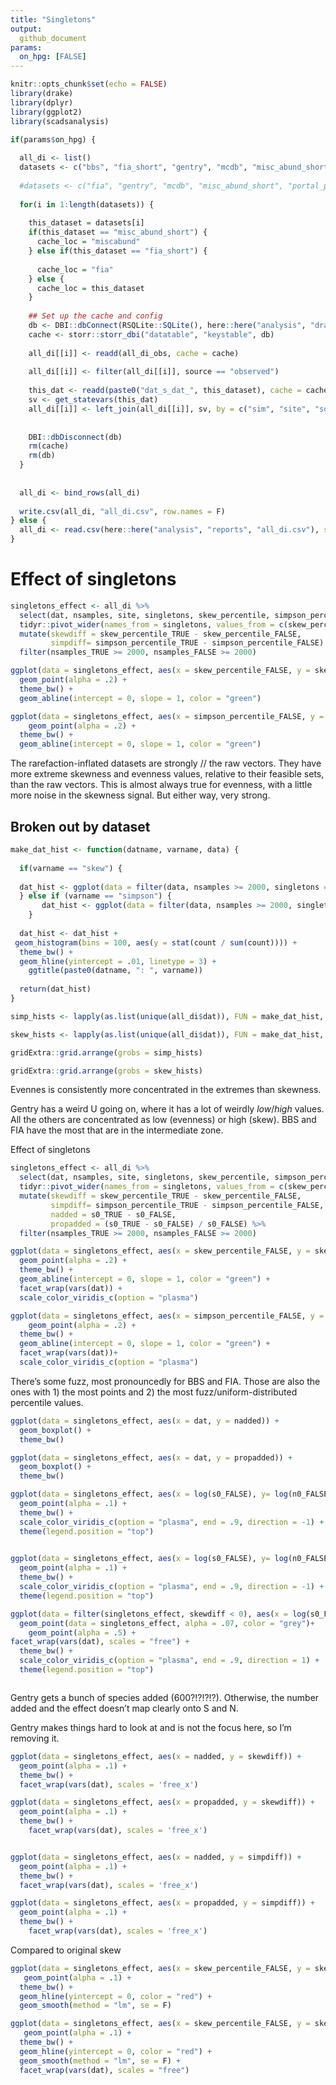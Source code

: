 ```yaml
---
title: "Singletons"
output: 
  github_document
params:
  on_hpg: [FALSE]
---
```


```r
knitr::opts_chunk$set(echo = FALSE)
library(drake)
library(dplyr)
library(ggplot2)
library(scadsanalysis)

if(params$on_hpg) {
  
  all_di <- list() 
  datasets <- c("bbs", "fia_short", "gentry", "mcdb", "misc_abund_short", "portal_plants")
  
  #datasets <- c("fia", "gentry", "mcdb", "misc_abund_short", "portal_plants")
  
  for(i in 1:length(datasets)) {
    
    this_dataset = datasets[i]
    if(this_dataset == "misc_abund_short") {
      cache_loc = "miscabund"
    } else if(this_dataset == "fia_short") {
      
      cache_loc = "fia"
    } else {
      cache_loc = this_dataset
    }
    
    ## Set up the cache and config
    db <- DBI::dbConnect(RSQLite::SQLite(), here::here("analysis", "drake", paste0("drake-cache-", cache_loc, ".sqlite")))
    cache <- storr::storr_dbi("datatable", "keystable", db)
    
    all_di[[i]] <- readd(all_di_obs, cache = cache)
    
    all_di[[i]] <- filter(all_di[[i]], source == "observed")
    
    this_dat <- readd(paste0("dat_s_dat_", this_dataset), cache = cache, character_only = T)
    sv <- get_statevars(this_dat)
    all_di[[i]] <- left_join(all_di[[i]], sv, by = c("sim", "site", "source", "singletons", "dat"))
    
    
    DBI::dbDisconnect(db)
    rm(cache)
    rm(db)
  }
  
  
  all_di <- bind_rows(all_di)
  
  write.csv(all_di, "all_di.csv", row.names = F)
} else {
  all_di <- read.csv(here::here("analysis", "reports", "all_di.csv"), stringsAsFactors = F)
}
```

# Effect of singletons

```r

singletons_effect <- all_di %>%
  select(dat, nsamples, site, singletons, skew_percentile, simpson_percentile) %>%
  tidyr::pivot_wider(names_from = singletons, values_from = c(skew_percentile, simpson_percentile, nsamples)) %>%
  mutate(skewdiff = skew_percentile_TRUE - skew_percentile_FALSE,
         simpdiff= simpson_percentile_TRUE - simpson_percentile_FALSE) %>%
  filter(nsamples_TRUE >= 2000, nsamples_FALSE >= 2000)

ggplot(data = singletons_effect, aes(x = skew_percentile_FALSE, y = skew_percentile_TRUE)) +
  geom_point(alpha = .2) +
  theme_bw() +
  geom_abline(intercept = 0, slope = 1, color = "green")

ggplot(data = singletons_effect, aes(x = simpson_percentile_FALSE, y = simpson_percentile_TRUE)) +
    geom_point(alpha = .2) +
  theme_bw() +
  geom_abline(intercept = 0, slope = 1, color = "green")

```

The rarefaction-inflated datasets are strongly // the raw vectors. They have more extreme skewness and evenness values, relative to their feasible sets, than the raw vectors. This is almost always true for evenness, with a little more noise in the skewness signal. But either way, very strong. 

## Broken out by dataset

```r

make_dat_hist <- function(datname, varname, data) {
  
  if(varname == "skew") {
  
  dat_hist <- ggplot(data = filter(data, nsamples >= 2000, singletons == FALSE, dat == datname), aes(x = skew_percentile)) 
  } else if (varname == "simpson") {
       dat_hist <- ggplot(data = filter(data, nsamples >= 2000, singletons == FALSE, dat == datname), aes(x = simpson_percentile)) 
    }
  
  dat_hist <- dat_hist +
 geom_histogram(bins = 100, aes(y = stat(count / sum(count)))) +
  theme_bw() +
  geom_hline(yintercept = .01, linetype = 3) +
    ggtitle(paste0(datname, ": ", varname))
  
  return(dat_hist)
}

simp_hists <- lapply(as.list(unique(all_di$dat)), FUN = make_dat_hist, varname = "simpson", data = all_di)

skew_hists <- lapply(as.list(unique(all_di$dat)), FUN = make_dat_hist, varname = "skew", data = all_di)

gridExtra::grid.arrange(grobs = simp_hists)

gridExtra::grid.arrange(grobs = skew_hists)

```


Evennes is consistently more concentrated in the extremes than skewness. 

Gentry has a weird U going on, where it has a lot of weirdly *low*/*high* values. All the others are concentrated as low (evenness) or high (skew). BBS and FIA have the most that are in the intermediate zone.

Effect of singletons

```r

singletons_effect <- all_di %>%
  select(dat, nsamples, site, singletons, skew_percentile, simpson_percentile, s0, n0) %>%
  tidyr::pivot_wider(names_from = singletons, values_from = c(skew_percentile, simpson_percentile, nsamples, s0, n0)) %>%
  mutate(skewdiff = skew_percentile_TRUE - skew_percentile_FALSE,
         simpdiff= simpson_percentile_TRUE - simpson_percentile_FALSE,
         nadded = s0_TRUE - s0_FALSE,
         propadded = (s0_TRUE - s0_FALSE) / s0_FALSE) %>%
  filter(nsamples_TRUE >= 2000, nsamples_FALSE >= 2000)

ggplot(data = singletons_effect, aes(x = skew_percentile_FALSE, y = skew_percentile_TRUE, color = log(nadded))) +
  geom_point(alpha = .2) +
  theme_bw() +
  geom_abline(intercept = 0, slope = 1, color = "green") +
  facet_wrap(vars(dat)) +
  scale_color_viridis_c(option = "plasma")

ggplot(data = singletons_effect, aes(x = simpson_percentile_FALSE, y = simpson_percentile_TRUE, color = log(nadded))) +
    geom_point(alpha = .2) +
  theme_bw() +
  geom_abline(intercept = 0, slope = 1, color = "green") +
  facet_wrap(vars(dat))+
  scale_color_viridis_c(option = "plasma")

```

There's some fuzz, most pronouncedly for BBS and FIA. Those are also the ones with 1) the most points and 2) the most fuzz/uniform-distributed percentile values. 

```r

ggplot(data = singletons_effect, aes(x = dat, y = nadded)) +
  geom_boxplot() +
  theme_bw()

ggplot(data = singletons_effect, aes(x = dat, y = propadded)) +
  geom_boxplot() +
  theme_bw()

ggplot(data = singletons_effect, aes(x = log(s0_FALSE), y= log(n0_FALSE), color = log(nadded))) +
  geom_point(alpha = .1) +
  theme_bw() +
  scale_color_viridis_c(option = "plasma", end = .9, direction = -1) +
  theme(legend.position = "top") 
  

ggplot(data = singletons_effect, aes(x = log(s0_FALSE), y= log(n0_FALSE), color = log(propadded))) +
  geom_point(alpha = .1) +
  theme_bw() +
  scale_color_viridis_c(option = "plasma", end = .9, direction = -1) +
  theme(legend.position = "top")

ggplot(data = filter(singletons_effect, skewdiff < 0), aes(x = log(s0_FALSE), y= log(n0_FALSE), color = skewdiff)) +
  geom_point(data = singletons_effect, alpha = .07, color = "grey")+
    geom_point(alpha = .5) + 
facet_wrap(vars(dat), scales = "free") +
  theme_bw() +
  scale_color_viridis_c(option = "plasma", end = .9, direction = 1) +
  theme(legend.position = "top")



```

Gentry gets a bunch of species added (600?!?!?!?). Otherwise, the number added and the effect doesn't map clearly onto S and N.


Gentry makes things hard to look at and is not the focus here, so I'm removing it. 
```r

ggplot(data = singletons_effect, aes(x = nadded, y = skewdiff)) +
  geom_point(alpha = .1) +
  theme_bw() +
  facet_wrap(vars(dat), scales = 'free_x')

ggplot(data = singletons_effect, aes(x = propadded, y = skewdiff)) +
  geom_point(alpha = .1) +
  theme_bw() +
    facet_wrap(vars(dat), scales = 'free_x')


ggplot(data = singletons_effect, aes(x = nadded, y = simpdiff)) +
  geom_point(alpha = .1) +
  theme_bw() +
  facet_wrap(vars(dat), scales = 'free_x')

ggplot(data = singletons_effect, aes(x = propadded, y = simpdiff)) +
  geom_point(alpha = .1) +
  theme_bw() +
    facet_wrap(vars(dat), scales = 'free_x')

```

Compared to original skew

```r

ggplot(data = singletons_effect, aes(x = skew_percentile_FALSE, y = skewdiff)) +
   geom_point(alpha = .1) +
  theme_bw() +
  geom_hline(yintercept = 0, color = "red") +
  geom_smooth(method = "lm", se = F)

ggplot(data = singletons_effect, aes(x = skew_percentile_FALSE, y = skewdiff)) +
   geom_point(alpha = .1) +
  theme_bw() +
  geom_hline(yintercept = 0, color = "red") +
  geom_smooth(method = "lm", se = F) +
  facet_wrap(vars(dat), scales = "free")


```

